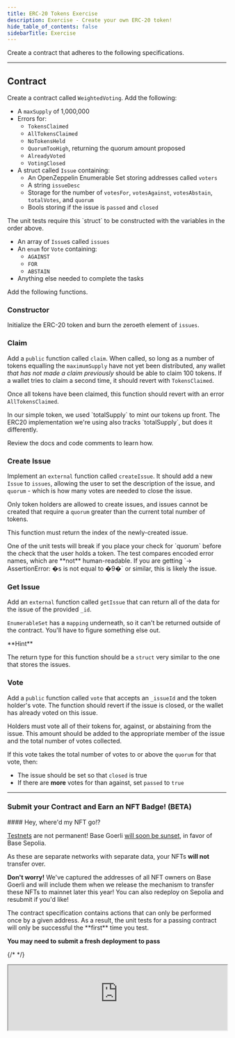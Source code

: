 ```yaml
---
title: ERC-20 Tokens Exercise
description: Exercise - Create your own ERC-20 token!
hide_table_of_contents: false
sidebarTitle: Exercise
---
```


Create a contract that adheres to the following specifications.

---

## Contract

Create a contract called `WeightedVoting`. Add the following:

- A `maxSupply` of 1,000,000
- Errors for:
  - `TokensClaimed`
  - `AllTokensClaimed`
  - `NoTokensHeld`
  - `QuorumTooHigh`, returning the quorum amount proposed
  - `AlreadyVoted`
  - `VotingClosed`
- A struct called `Issue` containing:
  - An OpenZeppelin Enumerable Set storing addresses called `voters`
  - A string `issueDesc`
  - Storage for the number of `votesFor`, `votesAgainst`, `votesAbstain`, `totalVotes`, and `quorum`
  - Bools storing if the issue is `passed` and `closed`

<Warning>
The unit tests require this `struct` to be constructed with the variables in the order above.
</Warning>


- An array of `Issue`s called `issues`
- An `enum` for `Vote` containing:
  - `AGAINST`
  - `FOR`
  - `ABSTAIN`
- Anything else needed to complete the tasks

Add the following functions.

### Constructor

Initialize the ERC-20 token and burn the zeroeth element of `issues`.

### Claim

Add a `public` function called `claim`. When called, so long as a number of tokens equalling the `maximumSupply` have not yet been distributed, any wallet _that has not made a claim previously_ should be able to claim 100 tokens. If a wallet tries to claim a second time, it should revert with `TokensClaimed`.

Once all tokens have been claimed, this function should revert with an error `AllTokensClaimed`.

<Warning>
In our simple token, we used `totalSupply` to mint our tokens up front. The ERC20 implementation we're using also tracks `totalSupply`, but does it differently.

Review the docs and code comments to learn how.
</Warning>


### Create Issue

Implement an `external` function called `createIssue`. It should add a new `Issue` to `issues`, allowing the user to set the description of the issue, and `quorum` - which is how many votes are needed to close the issue.

Only token holders are allowed to create issues, and issues cannot be created that require a `quorum` greater than the current total number of tokens.

This function must return the index of the newly-created issue.

<Warning>
One of the unit tests will break if you place your check for `quorum` before the check that the user holds a token. The test compares encoded error names, which are **not** human-readable. If you are getting `-> AssertionError: �s is not equal to �9�` or similar, this is likely the issue.
</Warning>


### Get Issue

Add an `external` function called `getIssue` that can return all of the data for the issue of the provided `_id`.

`EnumerableSet` has a `mapping` underneath, so it can't be returned outside of the contract. You'll have to figure something else out.

<Note>
**Hint**

The return type for this function should be a `struct` very similar to the one that stores the issues.
</Note>

### Vote

Add a `public` function called `vote` that accepts an `_issueId` and the token holder's vote. The function should revert if the issue is closed, or the wallet has already voted on this issue.

Holders must vote all of their tokens for, against, or abstaining from the issue. This amount should be added to the appropriate member of the issue and the total number of votes collected.

If this vote takes the total number of votes to or above the `quorum` for that vote, then:

- The issue should be set so that `closed` is true
- If there are **more** votes for than against, set `passed` to `true`

---

### Submit your Contract and Earn an NFT Badge! (BETA)

<Note>
#### Hey, where'd my NFT go!?

[Testnets](/learn/deployment-to-testnet/test-networks) are not permanent! Base Goerli [will soon be sunset](https://base.mirror.xyz/kkz1-KFdUwl0n23PdyBRtnFewvO48_m-fZNzPMJehM4), in favor of Base Sepolia.

As these are separate networks with separate data, your NFTs **will not** transfer over.

**Don't worry!** We've captured the addresses of all NFT owners on Base Goerli and will include them when we release the mechanism to transfer these NFTs to mainnet later this year! You can also redeploy on Sepolia and resubmit if you'd like!
</Note>


<Warning>
The contract specification contains actions that can only be performed once by a given address. As a result, the unit tests for a passing contract will only be successful the **first** time you test.

**You may need to submit a fresh deployment to pass**
</Warning>

{/* <CafeUnitTest nftNum={14}/> */}

<iframe
  src="https://684b5e62b1ff46bc5bf83966-aijszlfakk.chromatic.com/iframe.html?args=&id=components-cafeunittest--fourteen&viewMode=story&dark=true&hero=true"
  width="100%"
  height="auto"
/>


<PolicyBanner />
